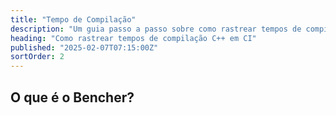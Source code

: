 ```yaml
---
title: "Tempo de Compilação"
description: "Um guia passo a passo sobre como rastrear tempos de compilação C++ em CI"
heading: "Como rastrear tempos de compilação C++ em CI"
published: "2025-02-07T07:15:00Z"
sortOrder: 2
---
```



<Intro
  lang="C++"
/>

## O que é o Bencher?

<BencherIntro />

<Steps
  lang="C++"
  flagUrl="/pt/docs/explanation/adapters/#%EF%B8%8F-build-time"
  adapterUrl="/pt/docs/explanation/adapters/#-json"
/>

<BuildTimeInner>
  <CppBuild />
</BuildTimeInner>

<CallToAction lang={Language.pt} />
